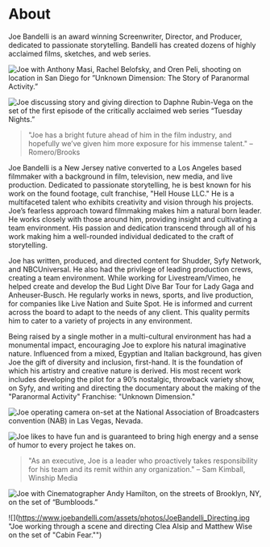 
<Container
  p={4}
  bg='muted'>


# About

Joe Bandelli is an award winning Screenwriter, Director, and Producer, dedicated to passionate storytelling. Bandelli has created dozens of highly acclaimed films, sketches, and web series.

<Grid columns={2}>
<Box>

![](https://www.joebandelli.com/assets/photos/Oren_Group_Selfie.jpg "Joe with Anthony Masi, Rachel Belofsky, and Oren Peli, shooting on location in San Diego for ”Unknown Dimension: The Story of Paranormal Activity.”")

</Box>
<Box>

![](https://www.joebandelli.com/assets/photos/DaphneRV_JoeBandelli.jpg "Joe discussing story and giving direction to Daphne Rubin-Vega on the set of the first episode of the critically acclaimed web series “Tuesday Nights.”")

</Box>
</Grid>

> "Joe has a bright future ahead of him in the film industry, and hopefully we’ve given him more exposure for his immense talent." – Romero/Brooks

Joe Bandelli is a New Jersey native converted to a Los Angeles based filmmaker with a background in film, television, new media, and live production. Dedicated to passionate storytelling, he is best known for his work on the found footage, cult franchise, "Hell House LLC." He is a multifaceted talent who exhibits creativity and vision through his projects. Joe’s fearless approach toward filmmaking makes him a natural born leader. He works closely with those around him, providing insight and cultivating a team environment. His passion and dedication transcend through all of his work making him a well-rounded individual dedicated to the craft of storytelling.

Joe has written, produced, and directed content for Shudder, Syfy Network, and NBCUniversal. He also had the privilege of leading production crews, creating a team environment. While working for Livestream/Vimeo, he helped create and develop the Bud Light Dive Bar Tour for Lady Gaga and Anheuser-Busch. He regularly works in news, sports, and live production, for companies like Live Nation and Suite Spot. He is informed and current across the board to adapt to the needs of any client. This quality permits him to cater to a variety of projects in any environment.

Being raised by a single mother in a multi-cultural environment has had a monumental impact, encouraging Joe to explore his natural imaginative nature. Influenced from a mixed, Egyptian and Italian background, has given Joe the gift of diversity and inclusion, first-hand. It is the foundation of which his artistry and creative nature is derived. His most recent work includes developing the pilot for a 90’s nostalgic, throwback variety show, on Syfy, and writing and directing the documentary about the making of the "Paranormal Activity" Franchise: "Unknown Dimension."

<Grid columns={2}>
<Box>

![](https://www.joebandelli.com/assets/photos/joecam1.jpg "Joe operating camera on-set at the National Association of Broadcasters convention (NAB) in Las Vegas, Nevada.")

</Box>
<Box>

![](https://www.joebandelli.com/assets/photos/joehands1.jpg "Joe likes to have fun and is guaranteed to bring high energy and a sense of humor to every project he takes on.")

</Box>
</Grid>

> "As an executive, Joe is a leader who proactively takes responsibility for his team and its remit within any organization." – Sam Kimball, Winship Media

<Grid columns={2}>
<Box>

![](https://www.joebandelli.com/assets/photos/JoeAndAndy.jpg "Joe with Cinematographer Andy Hamilton, on the streets of Brooklyn, NY, on the set of “Bumbloods.”")

</Box>
<Box>

![](https://www.joebandelli.com/assets/photos/JoeBandelli_Directing.jpg "Joe working through a scene and directing Clea Alsip and Matthew Wise on the set of "Cabin Fear."")

</Box>
</Grid>

</Container>

